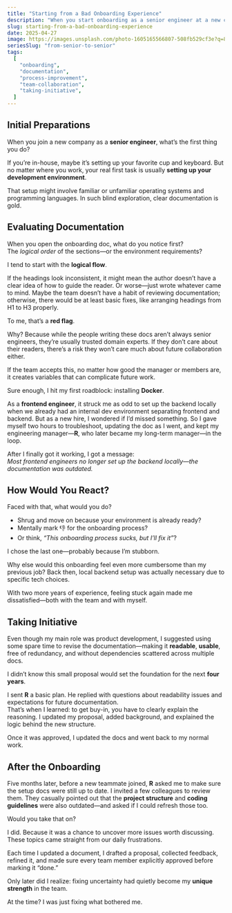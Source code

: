 ```yaml
---
title: "Starting from a Bad Onboarding Experience"
description: "When you start onboarding as a senior engineer at a new company, what preparations do you typically make?"
slug: starting-from-a-bad-onboarding-experience
date: 2025-04-27
image: https://images.unsplash.com/photo-1605165566807-508fb529cf3e?q=80&w=1470&auto=format&fit=crop&ixlib=rb-4.1.0&ixid=M3wxMjA3fDB8MHxwaG90by1wYWdlfHx8fGVufDB8fHx8fA%3D%3D
seriesSlug: "from-senior-to-senior"
tags:
  [
    "onboarding",
    "documentation",
    "process-improvement",
    "team-collaboration",
    "taking-initiative",
  ]
---
```


## Initial Preparations

When you join a new company as a **senior engineer**, what’s the first thing you do?

If you’re in-house, maybe it’s setting up your favorite cup and keyboard. But no matter where you work, your real first task is usually **setting up your development environment**.

That setup might involve familiar or unfamiliar operating systems and programming languages. In such blind exploration, clear documentation is gold.


## Evaluating Documentation

When you open the onboarding doc, what do you notice first?  
The _logical order_ of the sections—or the environment requirements?

I tend to start with the **logical flow**.

If the headings look inconsistent, it might mean the author doesn’t have a clear idea of how to guide the reader. Or worse—just wrote whatever came to mind. Maybe the team doesn’t have a habit of reviewing documentation; otherwise, there would be at least basic fixes, like arranging headings from H1 to H3 properly.

To me, that’s a **red flag**.

Why? Because while the people writing these docs aren’t always senior engineers, they’re usually trusted domain experts. If they don’t care about their readers, there’s a risk they won’t care much about future collaboration either.  

If the team accepts this, no matter how good the manager or members are, it creates variables that can complicate future work.

<Spacer />

Sure enough, I hit my first roadblock: installing **Docker**.

As a **frontend engineer**, it struck me as odd to set up the backend locally when we already had an internal dev environment separating frontend and backend. But as a new hire, I wondered if I’d missed something. So I gave myself two hours to troubleshoot, updating the doc as I went, and kept my engineering manager—**R**, who later became my long-term manager—in the loop.

After I finally got it working, I got a message:  
_Most frontend engineers no longer set up the backend locally—the documentation was outdated._


## How Would You React?

Faced with that, what would you do?

- Shrug and move on because your environment is already ready?  
- Mentally mark 👎 for the onboarding process?  
- Or think, *“This onboarding process sucks, but I’ll fix it”*?

I chose the last one—probably because I’m stubborn.

Why else would this onboarding feel even more cumbersome than my previous job? Back then, local backend setup was actually necessary due to specific tech choices.  

With two more years of experience, feeling stuck again made me dissatisfied—both with the team and with myself.


## Taking Initiative

Even though my main role was product development, I suggested using some spare time to revise the documentation—making it **readable**, **usable**, free of redundancy, and without dependencies scattered across multiple docs.

I didn’t know this small proposal would set the foundation for the next **four years**.

I sent **R** a basic plan. He replied with questions about readability issues and expectations for future documentation.  
That’s when I learned: to get buy-in, you have to clearly explain the reasoning. I updated my proposal, added background, and explained the logic behind the new structure.

Once it was approved, I updated the docs and went back to my normal work.

## After the Onboarding

Five months later, before a new teammate joined, **R** asked me to make sure the setup docs were still up to date. I invited a few colleagues to review them. They casually pointed out that the **project structure** and **coding guidelines** were also outdated—and asked if I could refresh those too.

Would you take that on?

I did. Because it was a chance to uncover more issues worth discussing.  
These topics came straight from our daily frustrations.  

Each time I updated a document, I drafted a proposal, collected feedback, refined it, and made sure every team member explicitly approved before marking it “done.”

<Spacer />

Only later did I realize: fixing uncertainty had quietly become my **unique strength** in the team.  

At the time? I was just fixing what bothered me.

